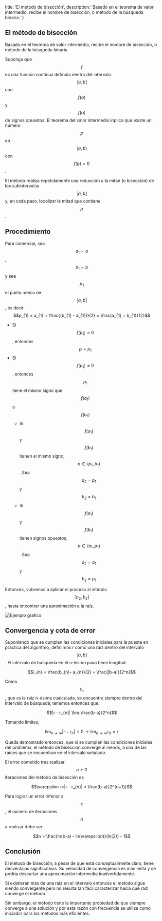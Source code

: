 
  title: 'El método de bisección',
  description:
    'Basado en el teorema de valor intermedio, recibe el nombre de bisección, o método de la búsqueda binaria.'
}

<h2 id="el-metodo-de-biseccion">El método de bisección</h2>

Basado en el teorema de valor intermedio, recibe el nombre de bisección, o
método de la búsqueda binaria.

Suponga que $$f$$ es una función continua definida dentro del intervalo $$[a, b]$$ con $$f(a)$$ y $$f(b)$$ de signos opuestos. El teorema del valor intermedio inplica que existe un número $$p$$ en $$(a, b)$$ con $$f(p) = 0$$.

El método realiza repetidamente una reducción a la mitad (o bisección) de los
subintervalos $$[a, b]$$ y, en cada paso, localizar la mitad que contiene $$p$$.

<h2 id="procedimiento">Procedimiento</h2>

Para comenzar, sea $$a_{1} = a$$ , $$b_{1} = b$$
y sea $$p_{1}$$ el punto medio de $$[a, b]$$, es
decir $$p_{1} = a_{1} + \frac{(b_{1} - a_{1})}{2} = \frac{a_{1} + b_{1}}{2}$$

- Si $$f({p_1}) = 0$$ , entonces $$p = p_{1}$$
- Si $$f({p_1}) \neq 0$$, entonces $$p_{1}$$ tiene el mismo signo que $$f(a_{1})$$ o $$f(b_{1})$$
  - Si $$f(a_{1})$$ y $$f(b_{1})$$ tienen el mismo signo, $$p \in (p_{1}, b_{1})$$. Sea $$a_{2} = p_{1}$$ y $$b_{2} = b_{1}$$
  - Si $$f(a_{1})$$ y $$f(b_{1})$$ tienen signos opuestos, $$p \in (a_{1}, p_{1})$$. Sea $$a_{2} = a_{1}$$ y $$b_{2} = p_{1}$$

Entonces, volvemos a aplicar el proceso al interalo $$[a_{2}, b_{2}]$$
, hasta encontrar una aproximación a la raíz.

<Image src={bisectionImage} alt="Ejemplo grafico" />
<h2 id="convergencia-cota-de-error">Convergencia y cota de error</h2>

Suponiendo que se cumplen las condiciones iniciales para la puesta en práctica del algoritmo, definimos r como una raíz dentro del intervalo $$[a, b]$$.
El intervalo de búsqueda en el n-ésimo paso tiene longitud:

$$l_{n} = \frac{b_{n}- a_{n}}{2} = \frac{|b-a|}{2^n}$$

Como $$r_{n}$$, que es la raiz n-ésima cualculada, se encuentra siempre dentro del intervalo de búsqueda, tenemos entonces que:

$$|r - r_{n}| \leq \frac{b-a}{2^n}$$

Tomando limites,

$$\lim_{n \to \infty}|r - r_{n}| = 0 \to \lim_{n \to \infty} r_{n} = r$$

Queda demostrado entonces, que si se cumplen las condiciones iniciales del problema, el método de bisección converge al menos, a una de las raíces que se encuentran en el intervalo señalado.

El error cometido tras realizar $$n \geq 0$$ iteraciones del método de bisección es

$$\varepsilon :=|r - r_{n}| < \frac{b-a}{2^{n+1}}$$

Para lograr un error inferior a $$\varepsilon$$, el
número de iteraciones $$n$$ a realizar debe ser

$$n > \frac{ln(b-a) - ln(\varepsilon)}{ln(2)} - 1$$

<h2 id="conclusion">Conclusión</h2>

El método de bisección, a pesar de que está conceptualmente claro, tiene
desventajas significativas. Su velocidad de convergencia es más lenta y se
podria descartar una aproximación intermedia inadvertidamente.

Si existieran más de una raíz en el intervalo entonces el método sigue siendo
convergente pero no resulta tan fácil caracterizar hacia qué raíz converge el
método.

Sin embargo, el método tiene la importante propiedad de que siempre converge a
una solución y por esta razón con frecuencia se utiliza como iniciador para
los métodos más eficientes.
